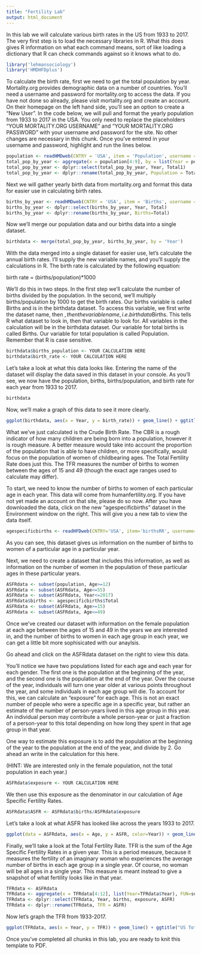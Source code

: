 ```yaml
---
title: "Fertility Lab"
output: html_document
---
```

 
In this lab we will calculate various birth rates in the US from 1933 to 2017.  The very first step is to load the necessary libraries in R.  What this does gives R information on what each command means, sort of like loading a dictionary that R can check commands against so it knows what to do.
 
```r

library('lehmansociology')
library('HMDHFDplus')

```

To calculate the birth rate, first we need to get the total population by year.  Mortality.org provides demographic data on a number of countries.  You'll need a username and password for mortality.org to access the data.  If you have not done so already, please visit mortality.org and create an account.  On their homepage on the left hand side, you'll see an option to create a "New User".  In the code below, we will pull and format the yearly population from 1933 to 2017 in the USA.  You only need to replace the placeholders "YOUR MORTALITY.ORG USERNAME" and "YOUR MORTALITY.ORG PASSWORD" with your username and password for the site.  No other changes are necessary in this chunk.  Once you've entered in your username and password, highlight and run the lines below.

```r

population <- readHMDweb(CNTRY = 'USA', item = 'Population', username = 'YOUR MORTALITY.ORG USERNAME', password = 'YOUR MORTALITY.ORG PASSWORD')
total_pop_by_year <- aggregate(x = population[4:9], by = list(Year = population$Year), FUN=sum)
total_pop_by_year <- dplyr::select(total_pop_by_year, Year, Total1)
total_pop_by_year <- dplyr::rename(total_pop_by_year, Population = Total1)

```

Next we will gather yearly birth data from mortality.org and format this data for easier use in calculating birth rates.

```r

births_by_year <- readHMDweb(CNTRY = 'USA', item = 'Births', username = 'YOUR MORTALITY.ORG USERNAME', password = 'YOUR MORTALITY.ORG PASSWORD')
births_by_year <- dplyr::select(births_by_year, Year, Total)
births_by_year <- dplyr::rename(births_by_year, Births=Total)

```

Now we'll merge our population data and our births data into a single dataset.

```r

birthdata <- merge(total_pop_by_year, births_by_year, by = 'Year')

```

With the data merged into a single dataset for easier use, let's calculate the annual birth rates.  I'll supply the new variable names, and you'll supply the calculations in R.  The birth rate is calculated by the following equation:

birth rate = (births/population)*1000

We'll do this in two steps.  In the first step we'll calculate the number of births divided by the population.  In the second, we'll multiply births/population by 1000 to get the birth rates.  Our births variable is called Births and is in the birthdata dataset.  To access this variable, we first write the dataset name, then $, then the variable name, i.e. birthdata$Births.  This tells R what dataset to look in, then that variable to look for.  All variables in the calculation will be in the birthdata dataset.  Our variable for total births is called Births.  Our variable for total population is called Population.  Remember that R is case sensitive.

```r

birthdata$births_population <- YOUR CALCULATION HERE
birthdata$birth_rate <- YOUR CALCULATION HERE

```

Let's take a look at what this data looks like.  Entering the name of the dataset will display the data saved in this dataset in your console.  As you'll see, we now have the population, births, births/population, and birth rate for each year from 1933 to 2017.

```r

birthdata

```

Now, we'll make a graph of this data to see it more clearly.

```r

ggplot(birthdata, aes(x = Year, y = birth_rate)) + geom_line() + ggtitle("US Birth Rate 1933-2017")

```

What we've just calculated is the Crude Birth Rate.  The CBR is a rough indicator of how many children are being born into a population, however it is rough measure.  A better measure would take into account the proportion of the population that is able to have children, or more specifically, would focus on the population of women of childbearing ages.  The Total Fertility Rate does just this.  The TFR measures the number of births to women between the ages of 15 and 49 (though the exact age ranges used to calculate may differ).

To start, we need to know the number of births to women of each particular age in each year.  This data will come from humanfertility.org. If you have not yet made an account on that site, please do so now.  After you have downloaded the data, click on the new "agespecificbirths" dataset in the Environment window on the right.  This will give you a new tab to view the data itself.

```r

agespecificbirths <- readHFDweb(CNTRY='USA', item='birthsRR', username='YOUR HUMANFERTILITY.ORG USERNAME', password='YOUR HUMANFERTILITY.ORG PASSWORD')

```

As you can see, this dataset gives us information on the number of births to women of a particular age in a particular year.

Next, we need to create a dataset that includes this information, as well as information on the number of women in the population of these particular ages in these particular years.

```r

ASFRdata <- subset(population, Age>=12)
ASFRdata <- subset(ASFRdata, Age<=55)
ASFRdata <- subset(ASFRdata, Year<=2017)
ASFRdata$births <- agespecificbirths$Total
ASFRdata <- subset(ASFRdata, Age>=15)
ASFRdata <- subset(ASFRdata, Age<=49)

```

Once we've created our dataset with information on the female population at each age between the ages of 15 and 49 in the years we are interested in, and the number of births to women in each age group in each year, we can get a little bit more sophisicated with our anaylsis.  

Go ahead and click on the ASFRdata dataset on the right to view this data.

You'll notice we have two populations listed for each age and each year for each gender.  The first one is the population at the beginning of the year, and the second one is the population at the end of the year.  Over the course of the year, individuals will turn one year older at various points throughout the year, and some individuals in each age group will die.  To account for this, we can calculate an "exposure" for each age.  This is not an exact number of people who were a specific age in a specific year, but rather an estimate of the number of person-years lived in this age group in this year.  An individual person may contribute a whole person-year or just a fraction of a person-year to this total depending on how long they spent in that age group in that year.

One way to estimate this exposure is to add the population at the beginning of the year to the population at the end of the year, and divide by 2.  Go ahead an write in the calculation for this here.

(HINT: We are interested only in the female population, not the total population in each year.)

```r

ASFRdata$exposure <- YOUR CALCULATION HERE

```

We then use this exposure as the denominator in our calculation of Age Specific Fertility Rates.

```r

ASFRdata$ASFR <- ASFRdata$births/ASFRdata$exposure

```

Let's take a look at what ASFR has looked like across the years 1933 to 2017.

```r

ggplot(data = ASFRdata, aes(x = Age, y = ASFR, color=Year)) + geom_line(aes(group=Year)) + ggtitle("US ASFR 1933-2017")

```

Finally, we'll take a look at the Total Fertility Rate. TFR is the sum of the Age Specific Fertility Rates in a given year.  This is a period measure, because it measures the fertility of an imaginary woman who experiences the average number of births in each age group in a single year.  Of course, no woman will be all ages in a single year.  This measure is meant instead to give a snapshot of what fertility looks like in that year.

```r

TFRdata <- ASFRdata
TFRdata <- aggregate(x = TFRdata[4:12], list(Year=TFRdata$Year), FUN=sum)
TFRdata <- dplyr::select(TFRdata, Year, births, exposure, ASFR)
TFRdata <- dplyr::rename(TFRdata, TFR = ASFR)

```

Now let's graph the TFR from 1933-2017.

```r

ggplot(TFRdata, aes(x = Year, y = TFR)) + geom_line() + ggtitle("US Total Fertility Rate 1933-2017")

```

Once you've completed all chunks in this lab, you are ready to knit this template to PDF.
